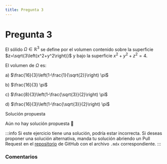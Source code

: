 ```yaml
---
title: Pregunta 3
---
```



# Pregunta 3

El sólido $\Omega \in \mathbb{R}^3$ se define por el volumen contenido sobre la superficie $z=\sqrt{3\left(x^2+y^2\right)}$ y bajo la superficie $x^2+y^2+z^2=4$.

El volumen de $\Omega$ es:

a) $\frac{16}{3}\left(1-\frac{1}{\sqrt{2}}\right) \pi$

b) $\frac{16}{3} \pi$

c) $\frac{8}{3}\left(1-\frac{\sqrt{3}}{2}\right) \pi$

d) $\frac{16}{3}\left(1-\frac{\sqrt{3}}{2}\right) \pi$

<MDXDetails>
<summary>Solución propuesta</summary>

Aún no hay solución propuesta 🥲

:::info
Si este ejercicio tiene una solución, podría estar incorrecta. Si deseas proponer una solución alternativa, manda tu solución abriendo
un Pull Request en el [repositorio](https://github.com/crow-rojas/apuntes-fundamentals/pulls) de GitHub con el archivo
`.mdx` correspondiente.
:::

</MDXDetails>

### Comentarios

<Disqus
  url="https://crow-rojas.github.io/apuntes-fundamentals/docs/mathematics/calculus-1-2-3/exercises/2016-2/p03"
  identifier="docs/mathematics/calculus-1-2-3/exercises/2016-2/p03"
  title="2016-2 Cálculo I, II y III - Pregunta 03"
/>
